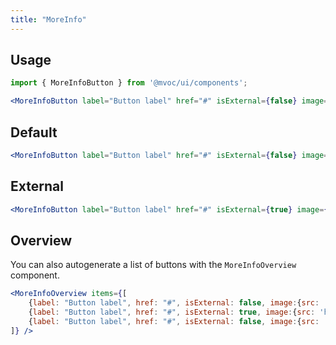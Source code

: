 ```yaml
---
title: "MoreInfo"
---
```




## Usage

```jsx
import { MoreInfoButton } from '@mvoc/ui/components';

<MoreInfoButton label="Button label" href="#" isExternal={false} image={{src: 'https://placehold.co/44x44'}} />
```

## Default

<div class="not-content">
	<MoreInfoButton label="Button label" href="#" isExternal={false} image={{src: 'https://placehold.co/44x44'}} />
</div>

```jsx
<MoreInfoButton label="Button label" href="#" isExternal={false} image={{src: 'https://placehold.co/44x44'}} />
```

## External

<div class="not-content">
	<MoreInfoButton label="Button label" href="#" isExternal={true} image={{src: 'https://placehold.co/44x44'}} />
</div>

```jsx
<MoreInfoButton label="Button label" href="#" isExternal={true} image={{src: 'https://placehold.co/44x44'}} />
```

## Overview

You can also autogenerate a list of buttons with the `MoreInfoOverview` component.

<div class="not-content">
	<MoreInfoOverview items={[{label: "Button label", href: "#", isExternal: false, image:{src: 'https://placehold.co/44x44'} }, {label: "Button label", href: "#", isExternal: true, image:{src: 'https://placehold.co/44x44'} }, {label: "Button label", href: "#", isExternal: false, image:{src: 'https://placehold.co/44x44'} }]} />
</div>

```jsx
<MoreInfoOverview items={[
	{label: "Button label", href: "#", isExternal: false, image:{src: 'https://placehold.co/44x44'} },
	{label: "Button label", href: "#", isExternal: true, image:{src: 'https://placehold.co/44x44'} },
	{label: "Button label", href: "#", isExternal: false, image:{src: 'https://placehold.co/44x44'} }
]} />
```

